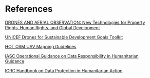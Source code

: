 # References {.unnumbered}

::: {#refs}
:::
[DRONES AND AERIAL OBSERVATION: New Technologies for Property Rights, Human Rights, and Global Development](http://drones.newamerica.org/primer/)

[UNICEF Drones for Sustainable Development Goals Toolkit](https://unicef.github.io/drone-4sdgtoolkit/)

[HOT OSM UAV Mapping Guidelines](https://uav-guidelines.openaerialmap.org/)

[IASC Operational Guidance on Data Responsibility in Humanitarian Guidance](https://interagencystandingcommittee.org/operational-response/iasc-operational-guidance-data-responsibility-humanitarian-action#:~:text=Data%20responsibility%20in%20humanitarian%20action%20is%20the%20safe%2C%20ethical%20and,and%20the%20stakes%20are%20high.)

[ICRC Handbook on Data Protection in Humanitarian Action](https://www.icrc.org/en/data-protection-humanitarian-action-handbook)

